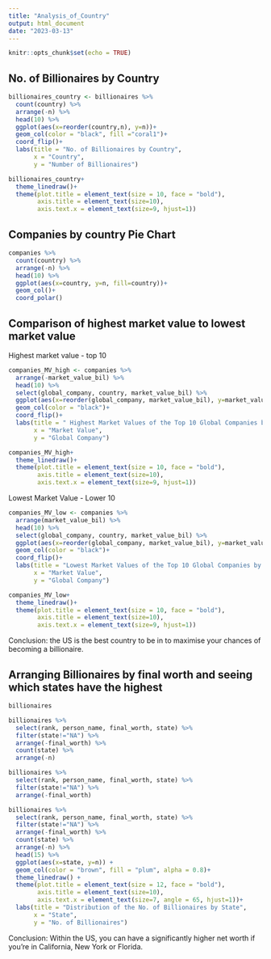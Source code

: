 ```yaml
---
title: "Analysis_of_Country"
output: html_document
date: "2023-03-13"
---
```


```r
knitr::opts_chunk$set(echo = TRUE)
```

## No. of Billionaires by Country
```r
billionaires_country <- billionaires %>% 
  count(country) %>% 
  arrange(-n) %>% 
  head(10) %>% 
  ggplot(aes(x=reorder(country,n), y=n))+
  geom_col(color = "black", fill ="coral1")+
  coord_flip()+
  labs(title = "No. of Billionaires by Country",
       x = "Country",
       y = "Number of Billionaires")
```

```r
billionaires_country+
  theme_linedraw()+
  theme(plot.title = element_text(size = 10, face = "bold"),
        axis.title = element_text(size=10),
        axis.text.x = element_text(size=9, hjust=1))
```

## Companies by country Pie Chart
```r
companies %>% 
  count(country) %>% 
  arrange(-n) %>% 
  head(10) %>% 
  ggplot(aes(x=country, y=n, fill=country))+
  geom_col()+
  coord_polar()
```

## Comparison of highest market value to lowest market value

Highest market value - top 10
```r
companies_MV_high <- companies %>% 
  arrange(-market_value_bil) %>% 
  head(10) %>% 
  select(global_company, country, market_value_bil) %>% 
  ggplot(aes(x=reorder(global_company, market_value_bil), y=market_value_bil, fill = country))+
  geom_col(color = "black")+
  coord_flip()+
  labs(title = " Highest Market Values of the Top 10 Global Companies by Country",
       x = "Market Value",
       y = "Global Company")
```

```r
companies_MV_high+
  theme_linedraw()+
  theme(plot.title = element_text(size = 10, face = "bold"),
        axis.title = element_text(size=10),
        axis.text.x = element_text(size=9, hjust=1))
```

Lowest Market Value - Lower 10
```r
companies_MV_low <- companies %>% 
  arrange(market_value_bil) %>% 
  head(10) %>% 
  select(global_company, country, market_value_bil) %>% 
  ggplot(aes(x=reorder(global_company, market_value_bil), y=market_value_bil, fill = country))+
  geom_col(color = "black")+
  coord_flip()+
  labs(title = "Lowest Market Values of the Top 10 Global Companies by Country",
       x = "Market Value",
       y = "Global Company")
```

```r
companies_MV_low+
  theme_linedraw()+
  theme(plot.title = element_text(size = 10, face = "bold"),
        axis.title = element_text(size=10),
        axis.text.x = element_text(size=9, hjust=1))
```

Conclusion: the US is the best country to be in to maximise your chances of becoming a billionaire.

## Arranging Billionaires by final worth and seeing which states have the highest

```r
billionaires
```

```r
billionaires %>%
  select(rank, person_name, final_worth, state) %>%
  filter(state!="NA") %>%
  arrange(-final_worth) %>%
  count(state) %>%
  arrange(-n)
```

```r
billionaires %>%
  select(rank, person_name, final_worth, state) %>%
  filter(state!="NA") %>%
  arrange(-final_worth)
```

```r
billionaires %>%
  select(rank, person_name, final_worth, state) %>%
  filter(state!="NA") %>%
  arrange(-final_worth) %>%
  count(state) %>%
  arrange(-n) %>%
  head(15) %>%
  ggplot(aes(x=state, y=n)) + 
  geom_col(color = "brown", fill = "plum", alpha = 0.8)+
  theme_linedraw() + 
  theme(plot.title = element_text(size = 12, face = "bold"),
        axis.title = element_text(size=10),
        axis.text.x = element_text(size=7, angle = 65, hjust=1))+
  labs(title = "Distribution of the No. of Billionaires by State",
       x = "State",
       y = "No. of Billionaires")
```

Conclusion: Within the US, you can have a significantly higher net worth if you're in California, New York or Florida.
